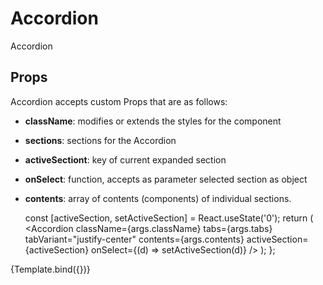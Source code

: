 
<Meta title="components/molecules/Accordion" decorators={[withDesign]} />

# Accordion

Accordion

## Props

Accordion accepts custom Props that are as follows:

- <b>className</b>: modifies or extends the styles for the component
- <b>sections</b>: sections for the Accordion
- <b>activeSectiont</b>: key of current expanded section
- <b>onSelect</b>: function, accepts as parameter selected section as object
- <b>contents</b>: array of contents (components) of individual sections.

  const [activeSection, setActiveSection] = React.useState('0');
  return (
    <Accordion
      className={args.className}
      tabs={args.tabs}
      tabVariant="justify-center"
      contents={args.contents}
      activeSection={activeSection}
      onSelect={(d) => setActiveSection(d)}
    />
  );
};

<Canvas>
  <Story
    name="Accordion"
    parameters={{
      design: {
        type: 'figma',
        url: '',
      },
    }}
    args={{
      className: '',
      tabs: [
        { key: '0', title: 'Lorem Ipsum' },
        { key: '1', title: 'Lorem Ipsum' },
      ],
      contents: ['section 1', 'section 2'],
    }}
  >
    {Template.bind({})}
  </Story>
</Canvas>

<ArgsTable of={Accordion} />
